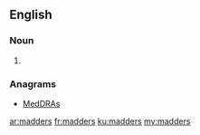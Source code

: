 ==English==

===Noun===
{{head|en|plural}}

# {{plural of|madder|lang=en|nocat=1}}

===Anagrams===
* [[MedDRAs#English|MedDRAs]]

[[ar:madders]]
[[fr:madders]]
[[ku:madders]]
[[my:madders]]